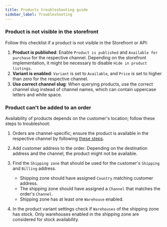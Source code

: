 ```yaml
---
title: Products troubleshooting guide
sidebar_label: Troubleshooting
---
```


### Product is not visible in the storefront

Follow this checklist if a product is not visible in the Storefront or API:

1. **Product is published**: Enable `Product is published` and `Available for purchase` for the respective channel. Depending on the storefront implementation, it might be necessary to disable `Hide in product listings`.
2. **Variant is enabled**: `Variant` is set to `Available`, and `Price` is set to higher than zero for the respective channel.
3. **Use correct channel slug**: When querying products, use the correct channel slug instead of channel names, which can contain uppercase letters and white space.

### Product can't be added to an order

Availability of products depends on the customer's location; follow these steps to troubleshoot:

1. Orders are channel-specific; ensure the product is available in the respective channel by following [these steps](#product-is-not-visible-in-the-storefront).
2. Add customer address to the order. Depending on the destination address and the channel, the product might not be available.
3. Find the `Shipping zone` that should be used for the customer's `Shipping` and `Billing` address.

   - Shipping zone should have assigned `Country` matching customer address.
   - The shipping zone should have assigned a `Channel` that matches the order's `Channel`.
   - Shipping zone has at least one `Warehouse` enabled.

4. In the product variant settings check if `Warehouses` of the shipping zone has stock. Only warehouses enabled in the shipping zone are considered for stock availability.
